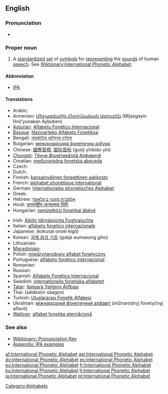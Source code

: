 {{wikipedia}}
==English==

===Pronunciation===
* {{IPA|/ˌɪn.tɚˈnæ.ʃən.əl fɔnˈɛt.ɪk ˈæl.fəˌbɛt/}}

===Proper noun===
{{en-proper-noun|sg=[[international|International]] [[phonetic|Phonetic]] [[alphabet|Alphabet]]}}

# A [[standardize]]d [[set]] of [[symbol]]s for [[represent]]ing the [[sound]]s of human [[speech]]. See [[Wiktionary:International Phonetic Alphabet]].

====Abbreviation====
* [[IPA]]

====Translations====
{{trans-top|standardized symbols for speech}}
* Arabic: {{Arab|[[ألفبائية صوتية دولية]]}} {{IPAchar|(‘alifba’íyya ʂautíyya daulíyya)}} {{f}}
* Armenian: [[Միջազգային Հնչյունական Այբուբեն]] (Miǰazgayin Hnč‘yunakan Aybuben)
* [[Asturian]]: [[Alfabetu Fonéticu Internacional]] {{m}}
* [[Basque]]: [[Nazioarteko Alfabeto Fonetikoa]]
* Bengali: [[আন্তর্জাতিক ধ্বনিমূলক বর্ণমালা]]
* Bulgarian: [[международна фонетична азбука]] {{f}}
* Chinese: [[國際音標]], [[国际音标]] (guójì yīnbiāo yīn)
* [[Chuvash]]: [[Тĕнче Фонетикăллă Алфавичĕ]]
* Croatian: [[međunarodna fonetska abeceda]] {{f}}
* Czech: {{t+|cs|mezinárodní fonetická abeceda|f}}
* Dutch: {{t|nl|Internationaal Fonetisch Alfabet}}
* Finnish: [[kansainvälinen foneettinen aakkosto]]
* French: [[alphabet phonétique international]] {{m}}
* German: [[Internationales phonetisches Alphabet]] {{n}}
* Greek: {{t+|el|Διεθνές Φωνητικό Αλφάβητο|n|sc=Grek}}
* Hebrew: [[אלפבית פונטי בינלאומי]] {{f}}
* Hindi: [[अन्तर्राष्ट्रीय ध्वन्यात्मक लिपि]]
* Hungarian: [[nemzetközi fonetikai ábécé]]
{{trans-mid}}
* Irish: [[Aibítir Idirnáisiúnta Foghraíochta]] {{f}}
* Italian: [[alfabeto fonetico internazionale]]
* Japanese: {{Jpan|[[国際音声記号]]}} (kokusai onsei kigō)
* Korean: [[국제 음성 기호]] (gukje eumseong giho)
* Lithuanian: {{t+|lt|tarptautinė fonetinė abėcėlė|f|xs=Lithuanian}}
* [[Macedonian]]: {{t|mk|меѓународна фонетска азбука|f|tr=meǵunárodna fónetska ázbuka|sc=Cyrl}}
* Polish: [[międzynarodowy alfabet fonetyczny]] {{m}}
* Portuguese: [[alfabeto fonético internacional]] {{m}}
* Romanian: {{t-|ro|alfabetul fonetic internaţional|n}}
* Russian: {{t-|ru|международный фонетический алфавит|m|tr=meždunaródnyj fonetíčeskij alfavít|sc=Cyrl}}
* Spanish: [[Alfabeto Fonético Internacional]] {{m}}
* Swedish: [[internationella fonetiska alfabetet]]
* [[Tatar]]: [[Xalıqara Yañğırış Älifbası]]
* Thai: {{Thai|[[สัทอักษรสากล]]}} (sàtàksŏn săagon)
* Turkish: [[Uluslararası Fonetik Alfabesi]]
* Ukrainian: [[міжнародний фонетичний алфавіт]] (mižnarodnyj fonetyčnyj alfavit) {{m}}
* [[Walloon]]: [[alfabet fonetike eternåcionå]]
{{trans-bottom}}

===See also===
* [[Wiktionary:Pronunciation|Wiktionary: Pronunciation Key]]
* [[Wiktionary:IPA pronunciation key|Appendix: IPA examples]]

[[Category:Alphabets]]

[[af:International Phonetic Alphabet]]
[[ast:International Phonetic Alphabet]]
[[dv:International Phonetic Alphabet]]
[[es:International Phonetic Alphabet]]
[[eu:International Phonetic Alphabet]]
[[fr:International Phonetic Alphabet]]
[[ku:International Phonetic Alphabet]]
[[lt:International Phonetic Alphabet]]
[[ja:International Phonetic Alphabet]]
[[pt:International Phonetic Alphabet]]